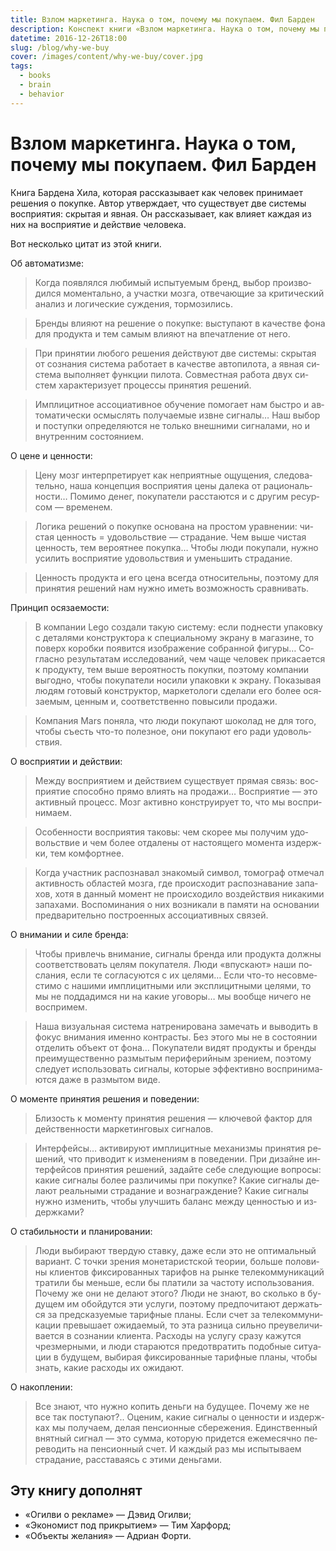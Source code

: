 ```yaml
---
title: Взлом маркетинга. Наука о том, почему мы покупаем. Фил Барден
description: Конспект книги «Взлом маркетинга. Наука о том, почему мы покупаем» Фила Бардена.
datetime: 2016-12-26T18:00
slug: /blog/why-we-buy
cover: /images/content/why-we-buy/cover.jpg
tags:
  - books
  - brain
  - behavior
---
```


# Взлом маркетинга. Наука о том, почему мы покупаем. Фил Барден

Книга Бардена Хила, которая рассказывает как человек принимает решения о покупке. Автор утверждает, что существует две системы восприятия: скрытая и явная. Он рассказывает, как влияет каждая из них на восприятие и действие человека.

Вот несколько цитат из этой книги.

Об автоматизме:

> Когда по­яв­лял­ся лю­би­мый ис­пы­ту­е­мым бренд, вы­бор про­из­во­дил­ся мо­мен­таль­но, а участ­ки моз­га, от­ве­ча­ю­щие за кри­ти­че­ский ана­лиз и ло­ги­че­ские суж­де­ния, тормозились.

> Брен­ды вли­я­ют на ре­ше­ние о по­куп­ке: вы­сту­па­ют в ка­че­стве фо­на для про­дук­та и тем са­мым вли­я­ют на впе­чат­ле­ние от него.

> При при­ня­тии лю­бо­го ре­ше­ния дей­ству­ют две си­сте­мы: скры­тая от со­зна­ния си­сте­ма ра­бо­та­ет в ка­че­стве ав­то­пи­ло­та, а яв­ная си­сте­ма вы­пол­ня­ет функ­ции пи­ло­та. Сов­мест­ная ра­бо­та двух си­стем ха­рак­те­ри­зу­ет про­цес­сы при­ня­тия ре­ше­ний.

> Им­пли­цит­ное ас­со­ци­а­тив­ное обу­че­ние по­мо­га­ет нам быст­ро и ав­то­ма­ти­че­ски осмыс­лять по­лу­ча­е­мые извне сиг­на­лы… Наш вы­бор и по­ступ­ки опре­де­ля­ют­ся не толь­ко внеш­ни­ми сиг­на­ла­ми, но и внут­рен­ним со­сто­я­ни­ем.

О цене и ценности:

> Це­ну мозг ин­тер­пре­ти­ру­ет как непри­ят­ные ощу­ще­ния, сле­до­ва­тель­но, на­ша кон­цеп­ция вос­при­я­тия це­ны да­ле­ка от ра­ци­о­наль­ности… По­ми­мо де­нег, по­ку­па­те­ли рас­ста­ют­ся и с дру­гим ре­сур­сом — вре­ме­нем.

> Ло­ги­ка ре­ше­ний о по­куп­ке ос­но­ва­на на про­стом урав­не­нии: чи­стая цен­ность = удо­воль­ствие — стра­да­ние. Чем вы­ше чи­стая цен­ность, тем ве­ро­ят­нее по­куп­ка… Что­бы лю­ди по­ку­па­ли, нуж­но уси­лить вос­при­я­тие удо­воль­ствия и умень­шить стра­да­ние.

> Цен­ность про­дук­та и его це­на все­гда от­но­си­тель­ны, по­это­му для при­ня­тия ре­ше­ний нам нуж­но иметь воз­мож­ность срав­ни­вать.

Принцип осязаемости:

> В ком­па­нии Lego со­зда­ли та­кую си­сте­му: ес­ли под­не­сти упа­ков­ку с де­та­ля­ми кон­струк­то­ра к спе­ци­аль­но­му экра­ну в ма­га­зине, то по­верх ко­роб­ки по­явит­ся изоб­ра­же­ние со­бран­ной фи­гу­ры… Со­глас­но ре­зуль­та­там ис­сле­до­ва­ний, чем ча­ще че­ло­век при­ка­са­ет­ся к про­дук­ту, тем вы­ше ве­ро­ят­ность по­куп­ки, по­это­му ком­па­нии вы­год­но, что­бы по­ку­па­те­ли но­си­ли упа­ков­ки к экра­ну. По­ка­зы­вая лю­дям го­то­вый кон­струк­тор, мар­ке­то­ло­ги сде­ла­ли его бо­лее ося­за­е­мым, цен­ным и, со­от­вет­ствен­но по­вы­си­ли про­да­жи.

> Ком­па­ния Mars по­ня­ла, что лю­ди по­ку­па­ют шо­ко­лад не для то­го, что­бы съесть что-то по­лез­ное, они по­ку­па­ют его ра­ди удо­воль­ствия.

О восприятии и действии:

> Меж­ду вос­при­я­ти­ем и дей­стви­ем су­ще­ству­ет пря­мая связь: вос­при­я­тие спо­соб­но пря­мо вли­ять на про­да­жи… Вос­при­я­тие — это ак­тив­ный про­цесс. Мозг ак­тив­но кон­стру­и­ру­ет то, что мы вос­при­ни­ма­ем.

> Осо­бен­но­сти вос­при­я­тия та­ко­вы: чем ско­рее мы по­лу­чим удо­воль­ствие и чем бо­лее от­да­ле­ны от на­сто­я­ще­го мо­мен­та из­держ­ки, тем комфортнее.

> Ко­гда участ­ник рас­по­зна­вал зна­ко­мый сим­вол, то­мо­граф от­ме­чал ак­тив­ность об­ла­стей моз­га, где про­ис­хо­дит рас­по­зна­ва­ние за­па­хов, хо­тя в дан­ный мо­мент не про­ис­хо­ди­ло воз­дей­ствия ни­ка­ки­ми за­па­ха­ми. Вос­по­ми­на­ния о них воз­ни­ка­ли в па­мя­ти на ос­но­ва­нии пред­ва­ри­тель­но по­стро­ен­ных ас­со­ци­а­тив­ных свя­зей.

О внимании и силе бренда:

> Что­бы при­влечь вни­ма­ние, сиг­на­лы брен­да или про­дук­та долж­ны со­от­вет­ство­вать це­лям по­ку­па­те­ля. Лю­ди «впус­ка­ют» на­ши по­сла­ния, ес­ли те со­гла­су­ют­ся с их це­ля­ми… Ес­ли что-то несов­ме­сти­мо с на­ши­ми им­пли­цит­ны­ми или экс­пли­цит­ны­ми це­ля­ми, то мы не под­да­дим­ся ни на ка­кие уго­во­ры… мы во­об­ще ни­че­го не вос­при­мем.

> На­ша ви­зу­аль­ная си­сте­ма на­тре­ни­ро­ва­на за­ме­чать и вы­во­дить в фо­кус вни­ма­ния имен­но кон­тра­сты. Без это­го мы не в со­сто­я­нии от­де­лить объ­ект от фо­на… Покупа­те­ли ви­дят про­дук­ты и брен­ды пре­иму­ще­ствен­но раз­мы­тым пе­ри­фе­рий­ным зре­ни­ем, по­это­му сле­ду­ет ис­поль­зо­вать сиг­на­лы, ко­то­рые эф­фек­тив­но вос­при­ни­ма­ют­ся да­же в раз­мы­том ви­де.

О моменте принятия решения и поведении:

> Бли­зость к мо­мен­ту при­ня­тия ре­ше­ния — клю­че­вой фак­тор для дей­ствен­но­сти мар­ке­тин­го­вых сиг­на­лов.

> Ин­тер­фей­сы… ак­ти­ви­ру­ют им­пли­цит­ные ме­ха­низ­мы при­ня­тия ре­ше­ний, что при­во­дит к из­ме­не­ни­ям в по­ве­де­нии. При ди­зайне ин­тер­фей­сов при­ня­тия ре­ше­ний, за­дай­те се­бе сле­ду­ю­щие во­про­сы: ка­кие сиг­на­лы бо­лее раз­ли­чи­мы при по­куп­ке? Ка­кие сиг­на­лы де­ла­ют ре­аль­ны­ми стра­да­ние и воз­на­граж­де­ние? Ка­кие сиг­на­лы нуж­но из­ме­нить, что­бы улуч­шить ба­ланс меж­ду цен­но­стью и из­держ­ка­ми?

О стабильности и планировании:

> Лю­ди вы­би­ра­ют твер­дую став­ку, да­же ес­ли это не оп­ти­маль­ный ва­ри­ант. С точ­ки зре­ния мо­не­та­рист­ской тео­рии, боль­ше по­ло­ви­ны кли­ен­тов фик­си­ро­ван­ных та­ри­фов на рын­ке те­ле­ком­му­ни­ка­ций тра­ти­ли бы мень­ше, ес­ли бы пла­ти­ли за ча­сто­ту ис­поль­зо­ва­ния. По­че­му же они не де­ла­ют это­го? Лю­ди не зна­ют, во сколь­ко в бу­ду­щем им обой­дут­ся эти услу­ги, по­это­му пред­по­чи­та­ют дер­жать­ся за пред­ска­зу­е­мые та­риф­ные пла­ны. Ес­ли счет за те­ле­ком­му­ни­ка­ции пре­вы­ша­ет ожи­да­е­мый, то эта раз­ни­ца силь­но пре­уве­ли­чи­ва­ет­ся в со­зна­нии кли­ен­та. Рас­хо­ды на услу­гу сра­зу ка­жут­ся чрез­мер­ны­ми, и лю­ди ста­ра­ют­ся предот­вра­тить по­доб­ные си­ту­а­ции в бу­ду­щем, вы­би­рая фик­си­ро­ван­ные та­риф­ные пла­ны, что­бы знать, ка­кие рас­хо­ды их ожи­да­ют.

О накоплении:

> Все зна­ют, что нуж­но ко­пить день­ги на бу­ду­щее. По­че­му же не все так по­сту­па­ют?.. Оце­ним, ка­кие сиг­на­лы о цен­но­сти и из­держ­ках мы по­лу­ча­ем, де­лая пен­си­он­ные сбе­ре­же­ния. Един­ствен­ный внят­ный сиг­нал — это сум­ма, ко­то­рую при­дет­ся еже­ме­сяч­но пе­ре­во­дить на пен­си­он­ный счет. И каж­дый раз мы ис­пы­ты­ва­ем стра­да­ние, рас­ста­ва­ясь с эти­ми день­гами.

## Эту книгу дополнят

- «Огилви о рекламе» — Дэвид Огилви;
- «Экономист под прикрытием» — Тим Харфорд;
- «Объекты желания» — Адриан Форти.
